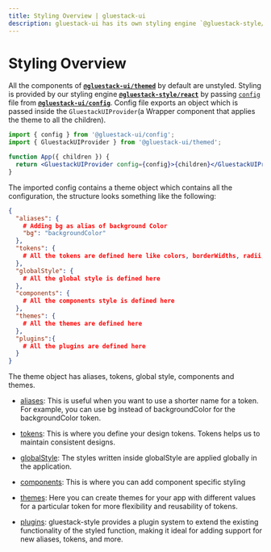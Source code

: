 ```yaml
---
title: Styling Overview | gluestack-ui
description: gluestack-ui has its own styling engine `@gluestack-style/react` which makes styling of components easy.
---
```



<Meta title="ui/Home/Styling/Overview" />

# Styling Overview

All the components of [**`@gluestack-ui/themed`**](https://github.com/gluestack/gluestack-ui/blob/main/packages/themed) by default are unstyled. Styling is provided by our styling engine [**`@gluestack-style/react`**](/style/docs/overview/introduction) by passing [`config`](https://github.com/gluestack/gluestack-ui/blob/main/packages/config/src/gluestack-ui.config.ts) file from [**`@gluestack-ui/config`**](https://github.com/gluestack/gluestack-ui/blob/main/packages/config). Config file exports an object which is passed inside the `GluestackUIProvider`(a Wrapper component that applies the theme to all the children).

```jsx
import { config } from '@gluestack-ui/config';
import { GluestackUIProvider } from '@gluestack-ui/themed';

function App({ children }) {
  return <GluestackUIProvider config={config}>{children}</GluestackUIProvider>;
}
```

The imported config contains a theme object which contains all the configuration, the structure looks something like the following:

```json
{
  "aliases": {
    # Adding bg as alias of background Color
    "bg": "backgroundColor"
  },
  "tokens": {
    # All the tokens are defined here like colors, borderWidths, radii, breakpoints, mediaQueries ....
  },
  "globalStyle": {
    # All the global style is defined here
  },
  "components": {
    # All the components style is defined here
  },
  "themes": {
    # All the themes are defined here
  },
  "plugins":{
    # All the plugins are defined here
  }
}
```

The theme object has aliases, tokens, global style, components and themes.

- [aliases](/style/docs/configuration/theme-tokens): This is useful when you want to use a shorter name for a token. For example, you can use bg instead of backgroundColor for the backgroundColor token.

- [tokens](/style/docs/configuration/theme-tokens): This is where you define your design tokens. Tokens helps us to maintain consistent designs.

- [globalStyle](/style/docs/configuration/global-style): The styles written inside globalStyle are applied globally in the application.

- [components](/style/docs/configuration/customizing-components): This is where you can add component specific styling

- [themes](/style/docs/configuration/themes): Here you can create themes for your app with different values for a particular token for more flexibility and reusability of tokens.

- [plugins](/style/docs/plugins/introduction): gluestack-style provides a plugin system to extend the existing functionality of the styled function, making it ideal for adding support for new aliases, tokens, and more.
